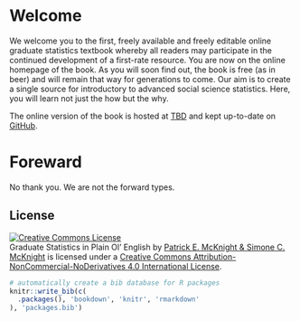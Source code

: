 # Welcome {.unnumbered}

We welcome you to the first, freely available and freely editable online graduate statistics textbook whereby all readers may participate in the continued development of a first-rate resource. You are now on the online homepage of the book. As you will soon find out, the book is free (as in beer) and will remain that way for generations to come. Our aim is to create a single source for introductory to advanced social science statistics. Here, you will learn not just the how but the why.

The online version of the book is hosted at [TBD](https://TBDURL) and kept up-to-date on [GitHub](https://github.com/pem725/GradStats-Book).

# Foreward {.unnumbered}

No thank you. We are not the forward types.

## License {.unnumbered}

<a rel="license" href="http://creativecommons.org/licenses/by-nc/4.0/"><img src="https://i.creativecommons.org/l/by-nc/4.0/88x31.png" alt="Creative Commons License" style="border-width:0"/></a><br />[Graduate Statistics in Plain Ol' English]{xmlns:dct="http://purl.org/dc/terms/" property="dct:title"} by <a xmlns:cc="http://creativecommons.org/ns#" href="https://github.com/pem725/GradStats-Book" property="cc:attributionName" rel="cc:attributionURL">Patrick E. McKnight & Simone C. McKnight</a> is licensed under a <a rel="license" href="http://creativecommons.org/licenses/by-nc-nd/4.0/">Creative Commons Attribution-NonCommercial-NoDerivatives 4.0 International License</a>.

```r
# automatically create a bib database for R packages
knitr::write_bib(c(
  .packages(), 'bookdown', 'knitr', 'rmarkdown'
), 'packages.bib')
```
